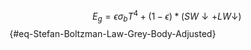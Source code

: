 
$$
E_g = \epsilon\sigma_b T^4 + (1-\epsilon) * (SW\downarrow+LW\downarrow)
$${#eq-Stefan-Boltzman-Law-Grey-Body-Adjusted}
